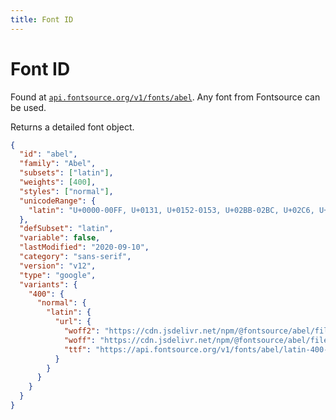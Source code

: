 ```yaml
---
title: Font ID
---
```


# Font ID

Found at [`api.fontsource.org/v1/fonts/abel`](https://api.fontsource.org/v1/fonts/abel). Any font from Fontsource can be used.

<CarbonAd />

Returns a detailed font object.

```json
{
  "id": "abel",
  "family": "Abel",
  "subsets": ["latin"],
  "weights": [400],
  "styles": ["normal"],
  "unicodeRange": {
    "latin": "U+0000-00FF, U+0131, U+0152-0153, U+02BB-02BC, U+02C6, U+02DA, U+02DC, U+2000-206F, U+2074, U+20AC, U+2122, U+2191, U+2193, U+2212, U+2215, U+FEFF, U+FFFD"
  },
  "defSubset": "latin",
  "variable": false,
  "lastModified": "2020-09-10",
  "category": "sans-serif",
  "version": "v12",
  "type": "google",
  "variants": {
    "400": {
      "normal": {
        "latin": {
          "url": {
            "woff2": "https://cdn.jsdelivr.net/npm/@fontsource/abel/files/abel-latin-400-normal.woff2",
            "woff": "https://cdn.jsdelivr.net/npm/@fontsource/abel/files/abel-latin-400-normal.woff",
            "ttf": "https://api.fontsource.org/v1/fonts/abel/latin-400-normal.ttf"
          }
        }
      }
    }
  }
}
```

